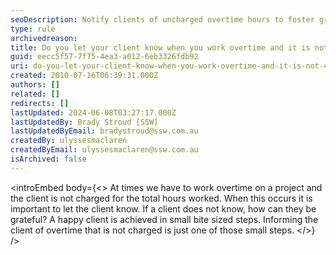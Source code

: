 ```yaml
---
seoDescription: Notify clients of uncharged overtime hours to foster gratitude and build strong relationships.
type: rule
archivedreason:
title: Do you let your client know when you work overtime and it is not charged?
guid: eecc5f57-7f75-4ea3-a012-6eb3326fdb92
uri: do-you-let-your-client-know-when-you-work-overtime-and-it-is-not-charged
created: 2010-07-16T06:39:31.000Z
authors: []
related: []
redirects: []
lastUpdated: 2024-06-08T03:27:17.000Z
lastUpdatedBy: Brady Stroud [SSW]
lastUpdatedByEmail: bradystroud@ssw.com.au
createdBy: ulyssesmaclaren
createdByEmail: ulyssesmaclaren@ssw.com.au
isArchived: false
---
```


<introEmbed
  body={<>
At times we have to work overtime on a project and the client is not charged for the total hours worked. When this occurs it is important to let the client know. If a client does not know, how can they be grateful? A happy client is achieved in small bite sized steps. Informing the client of overtime that is not charged is just one of those small steps.
  </>}
/>
